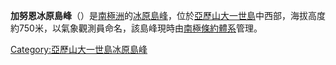 {{coord|70|43|S|69|28|W|source:GNIS|display=title}}

'''加努恩冰原島峰'''（{{lang-en|Gannon Nunataks}}）是[[南極洲|南極洲]]的[[冰原島峰|冰原島峰]]，位於[[亞歷山大一世島|亞歷山大一世島]]中西部，海拔高度約750米，以氣象觀測員命名，該島峰現時由[[南極條約體系|南極條約體系]]管理。

{{DEFAULTSORT:Gannon Nunataks}}
[[Category:亞歷山大一世島冰原島峰|Category:亞歷山大一世島冰原島峰]]


{{AlexanderIsland-geo-stub}}